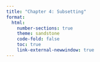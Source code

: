 ```yaml
---
title: "Chapter 4: Subsetting"
format: 
  html:
    number-sections: true
    theme: sandstone
    code-fold: false
    toc: true
    link-external-newwindow: true
---
```


